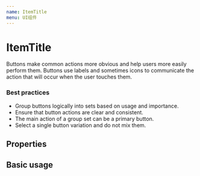 ```yaml
---
name: ItemTitle
menu: UI组件
---
```



# ItemTitle

Buttons make common actions more obvious and help users more easily perform them. Buttons use labels and sometimes icons to communicate the action that will occur when the user touches them.

### Best practices

- Group buttons logically into sets based on usage and importance.
- Ensure that button actions are clear and consistent.
- The main action of a group set can be a primary button.
- Select a single button variation and do not mix them.

## Properties

<Props of={ItemTitle} />

## Basic usage

<Playground>
  <ItemTitle title="标题内容"/>
</Playground>

